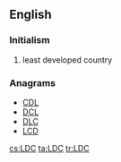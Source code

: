 ==English==

===Initialism===
{{rfc-header|Initialism}}
{{head|en|initialism}}

# least developed country

===Anagrams===
* [[CDL#English|CDL]] 
* [[DCL#English|DCL]]
* [[DLC#English|DLC]]
* [[LCD#English|LCD]]

[[cs:LDC]]
[[ta:LDC]]
[[tr:LDC]]